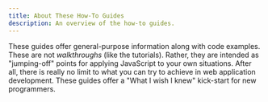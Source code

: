 ```yaml
---
title: About These How-To Guides
description: An overview of the how-to guides.
---
```



These guides offer general-purpose information along with code examples. These are not *walkthroughs* (like the tutorials). Rather, they are intended as "jumping-off" points for applying JavaScript to your own situations. After all, there is really no limit to what you can try to achieve in web application development. These guides offer a "What I wish I knew" kick-start for new programmers.
